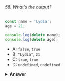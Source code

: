 ###### 58. What's the output?

```javascript
const name = 'Lydia';
age = 21;

console.log(delete name);
console.log(delete age);
```

- A: `false`, `true`
- B: `"Lydia"`, `21`
- C: `true`, `true`
- D: `undefined`, `undefined`

<details>
<summary>
<b>Answer</b>
</summary>

#### Answer: A

The `delete` operator returns a boolean value: `true` on a successful deletion, else it'll return `false`. However, variables declared with the `var`, `const` or `let` keyword cannot be deleted using the `delete` operator.

The `name` variable was declared with a `const` keyword, so its deletion is not successful: `false` is returned. When we set `age` equal to `21`, we actually added a property called `age` to the global object. You can successfully delete properties from objects this way, also the global object, so `delete age` returns `true`.

</details>
